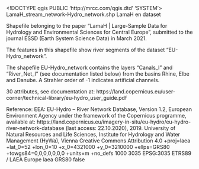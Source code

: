 <!DOCTYPE qgis PUBLIC 'http://mrcc.com/qgis.dtd' 'SYSTEM'>
<qgis version="3.4.15-Madeira">
  <identifier>LamaH\E_stream_network\EU-Hydro_network.shp</identifier>
  <parentidentifier>LamaH</parentidentifier>
  <language>en</language>
  <type>dataset</type>
  <title>EU-Hydro_network.shp</title>
  <abstract>Shapefile belonging to the paper "LamaH | Large-Sample Data for Hydrology and Environmental Sciences for Central Europe", submitted to the journal ESSD (Earth System Science Data) in March 2021.

The features in this shapefile show river segments of the dataset "EU-Hydro_network".

The shapefile EU-Hydro_network contains the layers "Canals_I" and "River_Net_I" (see documentation listed below) from the basins Rhine, Elbe and Danube.
A Strahler order of -1  indicates artificial channels. 

30 attributes, see documentation at:
https://land.copernicus.eu/user-corner/technical-library/eu-hydro_user_guide.pdf

Reference: 
EEA: EU-Hydro – River Network Database, Version 1.2, European Environment Agency under the framework of the Copernicus programme, available at: https://land.copernicus.eu/imagery-in-situ/eu-hydro/eu-hydro-river-network-database (last access: 22.10.2020), 2019.</abstract>
  <contact>
    <name>University of Natural Resources and Life Sciences, Institute for Hydrology and Water Management (HyWa), Vienna</name>
    <organization></organization>
    <position></position>
    <voice></voice>
    <fax></fax>
    <email></email>
    <role></role>
  </contact>
  <links>
    <link type="download" description="" url="https://doi.org/10.5281/zenodo.4525244" name="Zenodo" format="" mimeType="" size=""/>
  </links>
  <fees></fees>
  <license>Creative Commons Attribution 4.0</license>
  <encoding></encoding>
  <crs>
    <spatialrefsys>
      <proj4>+proj=laea +lat_0=52 +lon_0=10 +x_0=4321000 +y_0=3210000 +ellps=GRS80 +towgs84=0,0,0,0,0,0,0 +units=m +no_defs</proj4>
      <srsid>1000</srsid>
      <srid>3035</srid>
      <authid>EPSG:3035</authid>
      <description>ETRS89 / LAEA Europe</description>
      <projectionacronym>laea</projectionacronym>
      <ellipsoidacronym>GRS80</ellipsoidacronym>
      <geographicflag>false</geographicflag>
    </spatialrefsys>
  </crs>
  <extent>
    <spatial miny="2581796.05170000018551946" maxy="3037917.62030000006780028" maxz="0" minx="4183508.86799999978393316" maxx="4929199.45980000030249357" minz="0" crs="EPSG:3035" dimensions="2"/>
    <temporal>
      <period>
        <start></start>
        <end></end>
      </period>
    </temporal>
  </extent>
</qgis>
